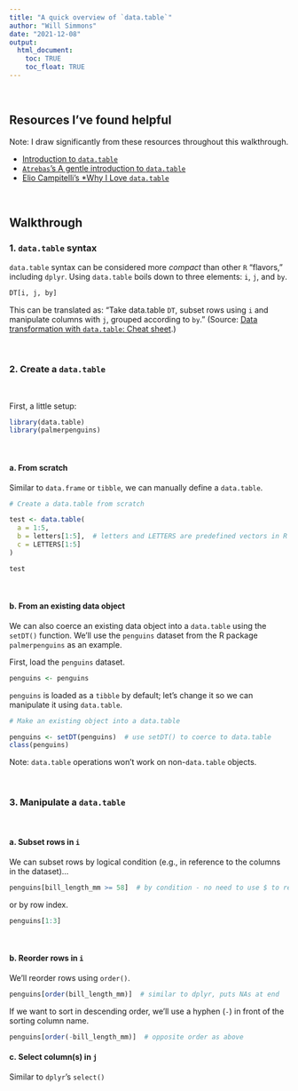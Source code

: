 ```yaml
---
title: "A quick overview of `data.table`"
author: "Will Simmons"
date: "2021-12-08"
output: 
  html_document:
    toc: TRUE
    toc_float: TRUE
---
```


<br>

## Resources I've found helpful

Note: I draw significantly from these resources throughout this walkthrough.

* [Introduction to `data.table`](https://cran.r-project.org/web/packages/data.table/vignettes/datatable-intro.html)
* [`Atrebas`'s A gentle introduction to `data.table`](https://atrebas.github.io/post/2020-06-17-datatable-introduction/)
* [Elio Campitelli's *Why I Love `data.table`](https://eliocamp.github.io/codigo-r/en/2019/07/why-i-love-data-table/)

<br>

## Walkthrough

### 1. `data.table` syntax

`data.table` syntax can be considered more *compact* than other `R` "flavors," including `dplyr`. Using `data.table` boils down to three elements: `i`, `j`, and `by`. 

```r

DT[i, j, by]

```

This can be translated as: "Take data.table `DT`, subset rows using `i` and manipulate columns with `j`, grouped according to `by`." (Source: [Data transformation with `data.table`: Cheat sheet](https://rdatatable.gitlab.io/data.table/).)

<br>

###  2. Create a `data.table`

<br>

First, a little setup:

```r
library(data.table)
library(palmerpenguins)
```

<br>

#### a. From scratch

Similar to `data.frame` or `tibble`, we can manually define a `data.table`.

```r

# Create a data.table from scratch

test <- data.table(
  a = 1:5,
  b = letters[1:5],  # letters and LETTERS are predefined vectors in R
  c = LETTERS[1:5]
)

test

```

<br>

#### b. From an existing data object

We can also coerce an existing data object into a `data.table` using the `setDT()` function. We'll use the `penguins` dataset from the R package `palmerpenguins` as an example.

First, load the `penguins` dataset.

```r

penguins <- penguins

```

`penguins` is loaded as a `tibble` by default; let's change it so we can manipulate it using `data.table`.

```r

# Make an existing object into a data.table

penguins <- setDT(penguins)  # use setDT() to coerce to data.table
class(penguins)

```

Note: `data.table` operations won't work on non-`data.table` objects.

<br>

### 3. Manipulate a `data.table`

<br>

#### a. Subset rows in `i`

We can subset rows by logical condition (e.g., in reference to the columns in the dataset)...

```r

penguins[bill_length_mm >= 58]  # by condition - no need to use $ to refer to variables

```

or by row index.

```r

penguins[1:3]

```

<br>

#### b. Reorder rows in `i`

We'll reorder rows using `order()`.

```r

penguins[order(bill_length_mm)]  # similar to dplyr, puts NAs at end

```

If we want to sort in descending order, we'll use a hyphen (`-`) in front of the sorting column name.

```r

penguins[order(-bill_length_mm)]  # opposite order as above

```

#### c. Select column(s) in `j`

Similar to `dplyr`'s `select()`
